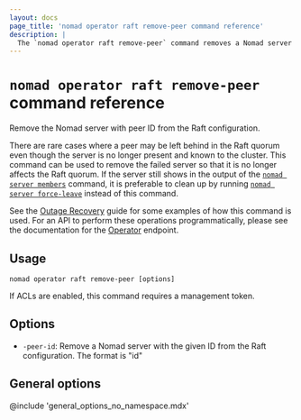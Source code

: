 ```yaml
---
layout: docs
page_title: 'nomad operator raft remove-peer command reference'
description: |
  The `nomad operator raft remove-peer` command removes a Nomad server from the Raft configuration.
---
```


# `nomad operator raft remove-peer` command reference

Remove the Nomad server with peer ID from the Raft configuration.

There are rare cases where a peer may be left behind in the Raft quorum even
though the server is no longer present and known to the cluster. This command
can be used to remove the failed server so that it is no longer affects the Raft
quorum. If the server still shows in the output of the [`nomad server members`]
command, it is preferable to clean up by running [`nomad server force-leave`]
instead of this command.

See the [Outage Recovery] guide for some examples of how this command is used.
For an API to perform these operations programmatically, please see the
documentation for the [Operator] endpoint.

## Usage

```plaintext
nomad operator raft remove-peer [options]
```

If ACLs are enabled, this command requires a management token.

## Options

- `-peer-id`: Remove a Nomad server with the given ID from the Raft
  configuration. The format is "id"

## General options

@include 'general_options_no_namespace.mdx'

[`nomad server force-leave`]: /nomad/commands/server/force-leave 'Nomad server force-leave command'
[`nomad server members`]: /nomad/commands/server/members 'Nomad server members command'
[operator]: /nomad/api-docs/operator 'Nomad Operator API'
[outage recovery]: /nomad/tutorials/manage-clusters/outage-recovery
